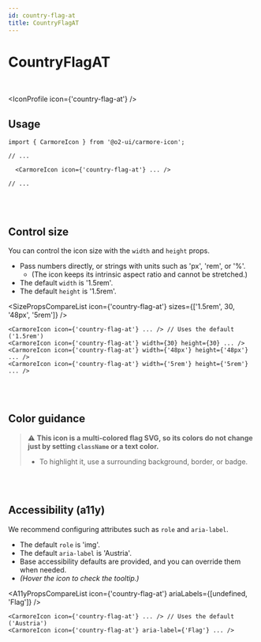 ```yaml
---
id: country-flag-at
title: CountryFlagAT
---
```




# CountryFlagAT

<br />

<IconProfile icon={'country-flag-at'} />

## Usage

```tsx
import { CarmoreIcon } from '@o2-ui/carmore-icon';

// ...

  <CarmoreIcon icon={'country-flag-at'} ... />

// ...
```

<br />
<br />

## Control size

You can control the icon size with the `width` and `height` props.

- Pass numbers directly, or strings with units such as 'px', 'rem', or '%'.
  - (The icon keeps its intrinsic aspect ratio and cannot be stretched.)
- The default `width` is '1.5rem'.
- The default `height` is '1.5rem'.

<SizePropsCompareList icon={'country-flag-at'} sizes={['1.5rem', 30, '48px', '5rem']} />

```tsx
<CarmoreIcon icon={'country-flag-at'} ... /> // Uses the default ('1.5rem')
<CarmoreIcon icon={'country-flag-at'} width={30} height={30} ... />
<CarmoreIcon icon={'country-flag-at'} width={'48px'} height={'48px'} ... />
<CarmoreIcon icon={'country-flag-at'} width={'5rem'} height={'5rem'} ... />
```

<br />
<br />

## Color guidance

> ⚠️ <b>This icon is a multi-colored flag SVG, so its colors do not change just by setting `className` or a text color.</b>
>
> - To highlight it, use a surrounding background, border, or badge.

<br />
<br />

## Accessibility (a11y)

We recommend configuring attributes such as `role` and `aria-label`.

- The default `role` is 'img'.
- The default `aria-label` is 'Austria'.
- Base accessibility defaults are provided, and you can override them when needed.
- _(Hover the icon to check the tooltip.)_

<A11yPropsCompareList icon={'country-flag-at'} ariaLabels={[undefined, 'Flag']} />

```tsx
<CarmoreIcon icon={'country-flag-at'} ... /> // Uses the default ('Austria')
<CarmoreIcon icon={'country-flag-at'} aria-label={'Flag'} ... />
```
